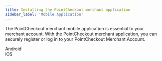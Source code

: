 ```yaml
---
title: Installing the PointCheckout merchant application
sidebar_label: 'Mobile Application'
---
```


The PointCheckout merchant mobile application is essential to your merchant account. With the PointCheckout merchant application, you can securely register or log in to your PointCheckout Merchant Account.

<div class="row">
  <div class="col col--4 col--offset-2">
    <Card
      image="/img/guides/registration/install-android.png"
      link="https://play.google.com/store/apps/details?id=com.pointcheckout.terminal&hl=en"
      action="Download">
      Android
    </Card>
  </div>
  <div class="col col--4">
    <Card
      image="/img/guides/registration/install-ios.png"
      link="https://apps.apple.com/jo/app/pointcheckout-terminal/id1505434910"
      action="Download">
      iOS
    </Card>
  </div>
</div>
